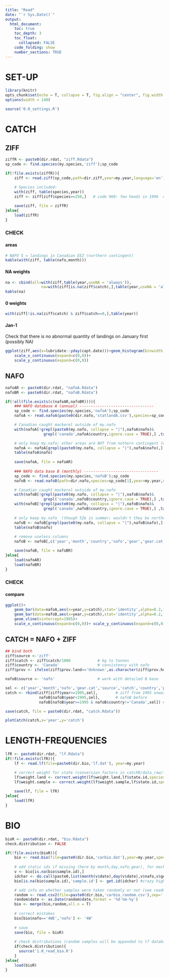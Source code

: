 ```yaml
---
title: "Read"
date: "`r Sys.Date()`"
output:
  html_document:
    toc: true
    toc_depth: 3
    toc_float:
      collapsed: FALSE
    code_folding: show
    number_sections: TRUE
---
```


# SET-UP

```r
library(knitr)
opts_chunk$set(echo = T, collapse = T, fig.align = "center", fig.width = 9, fig.height = 6)
options(width = 140)
```    

```r
source('0.0_settings.R')
```

# CATCH
## ZIFF

```r
ziffR <- paste0(dir.rdat, "ziff.Rdata")
sp_code <- find.species(my.species,'ziff');sp_code

if(!file.exists(ziffR)){
    ziff <- read.ziff(sp_code,path=dir.ziff,year=my.year,language='en')
    
    # Species included:
    with(ziff, table(species,year))
    ziff <- ziff[ziff$species==250,]   # code 960: few heads in 1996  code 951: wrong whelk

    save(ziff, file = ziffR)
}else{
    load(ziffR)
}

```
### CHECK {.tabset}
#### areas
```r
# NAFO 5 = landings in Canadian EEZ (northern contingent)
kable(with(ziff, table(nafo,month)))     
```
#### NA weights
```r
na <- cbind(all=with(ziff,table(year,useNA = 'always')),
                na=with(ziff[is.na(ziff$catch),],table(year,useNA = 'always')))
kable(na)
```
#### 0 weights
```r
with(ziff[!is.na(ziff$catch) & ziff$catch==0,],table(year))
```
#### Jan-1
Check that there is no abnormal quantity of landings on January first (possibly NA)
```r
ggplot(ziff,aes(x=lubridate::yday(capt.date)))+geom_histogram(binwidth = 1)+
    scale_x_continuous(expand=c(0,0))+
    scale_y_continuous(expand=c(0,0))
```

## NAFO

```r
nafoAR <- paste0(dir.rdat, "nafoA.Rdata")
nafoBR <- paste0(dir.rdat, "nafoB.Rdata")

if(!all(file.exists(c(nafoAR,nafoBR)))){
    ### NAFO database A (annual) ---------------------------------
    sp_code <- find.species(my.species,'nafoA');sp_code
    nafoA <- read.nafoA(paste0(dir.nafo,'statlandA.csv'),species=sp_code[1], year=my.year) 

    # Canadian caught mackerel outside of my.nafo
    with(nafoA[!grepl(paste0(my.nafo, collapse = "|"),nafoA$nafo)&
                 grepl('canada',nafoA$country,ignore.case = TRUE),] ,table(year,nafo))

    # only keep my.nafo; other areas are NOT from nothern contingent (winter months in US or Europe)
    nafoA <- nafoA[grepl(paste0(my.nafo, collapse = "|"),nafoA$nafo),] 
    table(nafoA$nafo)
    
    save(nafoA, file = nafoAR)
    
    ### NAFO data base B (monthly) ---------------------------------
    sp_code <- find.species(my.species,'nafoB');sp_code
    nafoB <- read.nafoB(path=dir.nafo,species=sp_code[1],year=my.year,overwrite=FALSE)     

    # Canadian caught mackerel outside of my.nafo
    with(nafoB[!grepl(paste0(my.nafo, collapse = "|"),nafoB$nafo)&
                 grepl('canada',nafoB$country,ignore.case = TRUE),] ,table(year,nafo))
    with(nafoB[!grepl(paste0(my.nafo, collapse = "|"),nafoB$nafo)&
                 grepl('canada',nafoB$country,ignore.case = TRUE),] ,table(month,nafo))
    
    # only keep my.nafo  (though 5Ze in summer; wouldn't they be northern contingent fish??)
    nafoB <- nafoB[grepl(paste0(my.nafo, collapse = "|"),nafoB$nafo),] 
    table(nafoB$nafo)
    
    # remove useless columns 
    nafoB <- nafoB[,c('year','month','country','nafo','gear','gear.cat','tonnage.class','prov','catch')]

    save(nafoB, file = nafoBR)
}else{
    load(nafoAR)
    load(nafoBR)
}
```
### CHECK {.tabset}
#### compare
```r
ggplot()+
    geom_bar(data=nafoA,aes(x=year,y=catch),stat='identity',alpha=0.2,fill='blue')+
    geom_bar(data=nafoB,aes(x=year,y=catch),stat='identity',alpha=0.2,fill='red')+
    geom_vline(xintercept=1985)+
    scale_x_continuous(expand=c(0,0))+ scale_y_continuous(expand=c(0,0))
```

## CATCH = NAFO + ZIFF

```r
## bind both
ziff$source <-'ziff'
ziff$catch <- ziff$catch/1000            # kg to tonnes
ziff$country <- 'Canada'                 # consistency with nafo
ziff$prov <- ifelse(ziff$prov.land=='Unknown',as.character(ziff$prov.home),as.character(ziff$prov.land))

nafoB$source <- 'nafo'                   # work with detailed B base

sel <- c('year','month','nafo','gear.cat','source','catch','country','prov')
catch <- rbind(ziff[ziff$year>=1995,sel],        # ziff from 1995 onwards
               nafoB[nafoB$year<1995,sel],       # nafoB before
               nafoB[nafoB$year>=1995 & nafoB$country!='Canada',sel]) # foreign post 1994

save(catch, file = paste0(dir.rdat, "catch.Rdata"))

plotCatch(catch,x='year',y='catch')
```

# LENGTH-FREQUENCIES

```r
lfR <- paste0(dir.rdat, "lf.Rdata")
if(!file.exists(lfR)){
    lf <- read.lf(file=paste0(dir.bio,'lf.dat'), year=my.year)

    # correct weight for state (conversion factors in catchR/data_raw/lf_fishshape.csv)
    lf$weight.land <- correct.weight(lf$weight.land,lf$state.id,species=my.species)
    lf$weight.sample <- correct.weight(lf$weight.sample,lf$state.id,species=my.species)
    
    save(lf, file = lfR)
}else{
    load(lfR)
}
```

# BIO
```r
bioR <- paste0(dir.rdat, "bio.Rdata")
check.distribution <- FALSE

if(!file.exists(bioR)){
    bio <- read.bio(file=paste0(dir.bio,'carbio.dat'),year=my.year,species=my.species)
    
    # add static ids if missing (here by month,day,nafo,gear), for mackerel always when no length is available
    v <- bio[is.na(bio$sample.id),]
    idchar <- do.call(paste0,list(month(v$date),day(v$date),v$nafo,v$gear))
    bio[is.na(bio$sample.id),'sample.id'] <- get.id(idchar) #crazy high numbers help indicate difference

    # add info on whether samples were taken randomly or not (see readme.txt)
    random <- read.csv2(file=paste0(dir.bio,'carbio_random.csv'),sep=',')   # update after new bio
    random$date <- as.Date(random$date,format = '%d-%m-%y')
    bio <- merge(bio,random,all.x = T)
    
    # correct mistakes
    bio[bio$nafo=='4WE','nafo'] <- '4W'
    
    # save
    save(bio, file = bioR)
    
    # check distributions (random samples will be appended to lf database)
    if(check.distribution){
      source('1.0_read_bio.R')
    }
}else{
    load(bioR)
}
```



